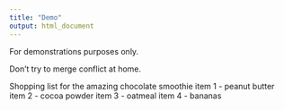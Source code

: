 ```yaml
---
title: "Demo"
output: html_document
---
```


For demonstrations purposes only.

Don't try to merge conflict at home.

Shopping list for the amazing chocolate smoothie
item 1 - peanut butter
item 2 - cocoa powder
item 3 - oatmeal
item 4 - bananas